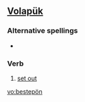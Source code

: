 ==[[Volapük]]==

===Alternative spellings===
*{{l|vo|bestepoyn}}

===Verb===
{{infl|vo|verb}}

# [[set out]]

[[vo:bestepön]]